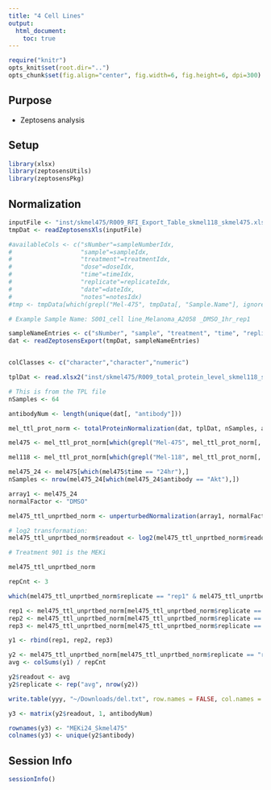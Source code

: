 ```yaml
---
title: "4 Cell Lines"
output: 
  html_document:
    toc: true
---
```


```r
require("knitr")
opts_knit$set(root.dir="..")
opts_chunk$set(fig.align="center", fig.width=6, fig.height=6, dpi=300)
```

## Purpose
* Zeptosens analysis

## Setup 
```r
library(xlsx)
library(zeptosensUtils)
library(zeptosensPkg)
```

## Normalization
```r
inputFile <- "inst/skmel475/R009_RFI_Export_Table_skmel118_skmel475.xlsx"
tmpDat <- readZeptosensXls(inputFile)

#availableCols <- c("sNumber"=sampleNumberIdx, 
#                   "sample"=sampleIdx,
#                   "treatment"=treatmentIdx,
#                   "dose"=doseIdx,
#                   "time"=timeIdx,
#                   "replicate"=replicateIdx,
#                   "date"=dateIdx,
#                   "notes"=notesIdx)
#tmp <- tmpData[which(grepl("Mel-475", tmpData[, "Sample.Name"], ignore.case=TRUE)),]

# Example Sample Name: S001_cell line_Melanoma_A2058 _DMSO_1hr_rep1

sampleNameEntries <- c("sNumber", "sample", "treatment", "time", "replicate", "date", NA)
dat <- readZeptosensExport(tmpDat, sampleNameEntries)


colClasses <- c("character","character","numeric")

tplDat <- read.xlsx2("inst/skmel475/R009_total_protein_level_skmel118_skmel475.xlsx", colClasses=colClasses, stringsAsFactors=F, sheetIndex=1)

# This is from the TPL file
nSamples <- 64

antibodyNum <- length(unique(dat[, "antibody"]))

mel_ttl_prot_norm <- totalProteinNormalization(dat, tplDat, nSamples, antibodyNum)

mel475 <- mel_ttl_prot_norm[which(grepl("Mel-475", mel_ttl_prot_norm[, "sample"], ignore.case=TRUE)),]

mel118 <- mel_ttl_prot_norm[which(grepl("Mel-118", mel_ttl_prot_norm[, "sample"], ignore.case=TRUE)),]

mel475_24 <- mel475[which(mel475$time == "24hr"),]
nSamples <- nrow(mel475_24[which(mel475_24$antibody == "Akt"),])

array1 <- mel475_24
normalFactor <- "DMSO"

mel475_ttl_unprtbed_norm <- unperturbedNormalization(array1, normalFactor, nSamples, antibodyNum)

# log2 transformation: 
mel475_ttl_unprtbed_norm$readout <- log2(mel475_ttl_unprtbed_norm$readout)

# Treatment 901 is the MEKi 

mel475_ttl_unprtbed_norm

repCnt <- 3 

which(mel475_ttl_unprtbed_norm$replicate == "rep1" & mel475_ttl_unprtbed_norm$treatment != "DMSO")

rep1 <- mel475_ttl_unprtbed_norm[mel475_ttl_unprtbed_norm$replicate == "rep1" & mel475_ttl_unprtbed_norm$treatment != "DMSO", "readout"]
rep2 <- mel475_ttl_unprtbed_norm[mel475_ttl_unprtbed_norm$replicate == "rep2" & mel475_ttl_unprtbed_norm$treatment != "DMSO", "readout"]
rep3 <- mel475_ttl_unprtbed_norm[mel475_ttl_unprtbed_norm$replicate == "rep3", "readout"]

y1 <- rbind(rep1, rep2, rep3)

y2 <- mel475_ttl_unprtbed_norm[mel475_ttl_unprtbed_norm$replicate == "rep3", ]
avg <- colSums(y1) / repCnt

y2$readout <- avg
y2$replicate <- rep("avg", nrow(y2))

write.table(yyy, "~/Downloads/del.txt", row.names = FALSE, col.names = TRUE, sep="\t")

y3 <- matrix(y2$readout, 1, antibodyNum)

rownames(y3) <- "MEKi24_Skmel475"
colnames(y3) <- unique(y2$antibody)

```

## Session Info
```r
sessionInfo()
```